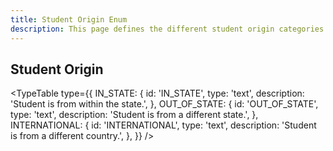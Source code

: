 ```yaml
---
title: Student Origin Enum
description: This page defines the different student origin categories based on their location of study.
---
```

## Student Origin

<TypeTable
  type={{
    IN_STATE: {
      id: 'IN_STATE',
      type: 'text',
      description: 'Student is from within the state.',
    },
    OUT_OF_STATE: {
      id: 'OUT_OF_STATE',
      type: 'text',
      description: 'Student is from a different state.',
    },
    INTERNATIONAL: {
      id: 'INTERNATIONAL',
      type: 'text',
      description: 'Student is from a different country.',
    },
  }}
/>

